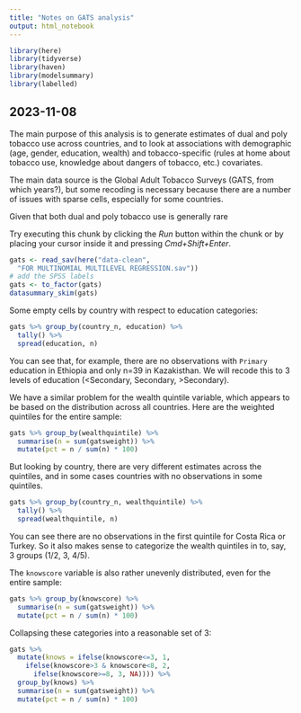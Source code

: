 ```yaml
---
title: "Notes on GATS analysis"
output: html_notebook
---
```

```r
library(here)
library(tidyverse)
library(haven)
library(modelsummary)
library(labelled)
```

## 2023-11-08
The main purpose of this analysis is to generate estimates of dual and poly tobacco use across countries, and to look at associations with demographic (age, gender, education, wealth) and tobacco-specific (rules at home about tobacco use, knowledge about dangers of tobacco, etc.) covariates. 

The main data source is the Global Adult Tobacco Surveys (GATS, from which years?), but some recoding is necessary because there are a number of issues with sparse cells, especially for some countries. 

Given that both dual and poly tobacco use is generally rare

Try executing this chunk by clicking the *Run* button within the chunk or by placing your cursor inside it and pressing *Cmd+Shift+Enter*. 

```r
gats <- read_sav(here("data-clean",
  "FOR MULTINOMIAL MULTILEVEL REGRESSION.sav"))
# add the SPSS labels
gats <- to_factor(gats)
datasummary_skim(gats)
```

Some empty cells by country with respect to education categories:
```r
gats %>% group_by(country_n, education) %>%
  tally() %>%
  spread(education, n)
```

You can see that, for example, there are no observations with `Primary` education in Ethiopia and only n=39 in Kazakisthan. We will recode this to 3 levels of education (<Secondary, Secondary, >Secondary). 

We have a similar problem for the wealth quintile variable, which appears to be based on the distribution across all countries. Here are the weighted quintiles for the entire sample:

```r
gats %>% group_by(wealthquintile) %>%
  summarise(n = sum(gatsweight)) %>%
  mutate(pct = n / sum(n) * 100)
```

But looking by country, there are very different estimates across the quintiles, and in some cases countries with no observations in some quintiles.

```r
gats %>% group_by(country_n, wealthquintile) %>%
  tally() %>%
  spread(wealthquintile, n)
```

You can see there are no observations in the first quintile for Costa Rica or Turkey. So it also makes sense to categorize the wealth quintiles in to, say, 3 groups (1/2, 3, 4/5).

The `knowscore` variable is also rather unevenly distributed, even for the entire sample:
```r
gats %>% group_by(knowscore) %>%
  summarise(n = sum(gatsweight)) %>%
  mutate(pct = n / sum(n) * 100)
```

Collapsing these categories into a reasonable set of 3:
```r
gats %>% 
  mutate(knows = ifelse(knowscore<=3, 1, 
    ifelse(knowscore>3 & knowscore<8, 2, 
      ifelse(knowscore>=8, 3, NA)))) %>%
  group_by(knows) %>%
  summarise(n = sum(gatsweight)) %>%
  mutate(pct = n / sum(n) * 100)
```

